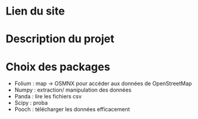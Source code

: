 # Lien du site

# Description du projet

# Choix des packages
- Folium : map -> OSMNX pour accéder aux données de OpenStreetMap
- Numpy : extraction/ manipulation des données 
- Panda : lire les fichiers csv
- Scipy : proba
- Pooch : télécharger les données efficacement 

#


